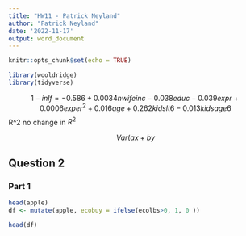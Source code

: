```yaml
---
title: "HW11 - Patrick Neyland"
author: "Patrick Neyland"
date: '2022-11-17'
output: word_document
---
```


```r
knitr::opts_chunk$set(echo = TRUE)

library(wooldridge)
library(tidyverse)
```

$$1-inlf = -0.586 + 0.0034nwifeinc - 0.038educ - 0.039 expr + 0.0006exper^2 + 0.016age + 0.262kidslt6 - 0.013 kidsage6$$
R^2 no change in $R^2$



$$Var(ax+by$$


## Question 2
### Part 1

```r
head(apple)
df <- mutate(apple, ecobuy = ifelse(ecolbs>0, 1, 0 ))

head(df)
```


